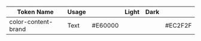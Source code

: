 

<Meta title="Foundation/Colors" />

<style>
  {`
  .table-border {
    border-collapse: collapse;
  }
  .tr {
    border-bottom: 1px solid;
  }
  .token-column {
    width: 300px;
    height: 70px;
    padding: 12px 16px;
    align-items: center;
    gap: 8px;
    align-self: stretch;
    box-shadow: 0px -1px 0px 0px #E4E8F3 inset;
    background: #FFF;
    text-align: left;
  }
  .usage-column {
    width: 320px;
    height: 70px;
    padding: 12px 16px;
    align-items: center;
    gap: 8px;
    align-self: stretch;
    background: #FFF;
    box-shadow: 0px -1px 0px 0px #E4E8F3 inset;
    text-align: left;
  }
  .light-text-column {
    width: 110px;
    height: 70px;
    padding: 12px 16px;
    align-items: center;
    gap: 8px;
    background: #FFF;
    box-shadow: 0px -1px 0px 0px #E4E8F3 inset;
    text-align: right;
  }
  .light-swatch-column {
    width: 80px;
    height: 70px;
    align-items: center;
    gap: 8px;
    background: #FFF;
    box-shadow: 0px -1px 0px 0px #E4E8F3 inset;
    text-align: center;
  }
  .dark-swatch-column {
    width: 80px;
    height: 70px;
    padding: 12px 16px;
    align-items: center;
    gap: 8px;
    box-shadow: 0px -1px 0px 0px #E4E8F3 inset;
    background: #0d0d0d; 
    text-align: center; 
  }
  .dark-text-column {
    width: 110px;
    height: 70px;
    padding: 12px 16px;
    align-items: center;
    gap: 8px;
    box-shadow: 0px -1px 0px 0px #E4E8F3 inset;
    background: #0d0d0d;
  }
  .light-colour-swatch {
    width: 44px;
    height: 44px;
    stroke-width: 1px;
    stroke: #E5E5E5;
    border-radius: 50%;
  }
  .dark-colour-swatch {
    width: 44px;
    height: 44px;
    stroke-width: 1px;
    stroke: #E5E5E5;
    border-radius: 50%;
    border: 1px solid #FFF;
  }
  `}
</style>


<br />
<div>
  <table style={{ borderCollapse: 'collapse' }}>
    <thead>
      <tr>
        <th className='token-column'>
          Token Name
        </th>
        <th className='usage-column'>
          Usage
        </th>
        <th className='light-text-column'>
        </th> 
        <th className='light-swatch-column'>
          Light
        </th>
        <th className='dark-swatch-column'>
          <span style={{ color: '#FFF' }}>Dark</span>
        </th>
        <th className='dark-text-column'>
        </th>
      </tr>
    </thead>
    <tbody>
      <tr style={{ borderBottom: '1px solid' }}>
        <td className='token-column'>
          color-content-brand
        </td>
        <td className='usage-column'>
          Text
        </td>
        <td className="light-text-column">
          #E60000
        </td>
        <td className="light-swatch-column">
          <div className='light-colour-swatch' style={{ backgroundColor: '#E60000' }} />
        </td>
        <td className="dark-swatch-column">
          <div className='dark-colour-swatch' style={{ backgroundColor: '#EC2F2F' }} />
        </td>
        <td className='dark-text-column'>
          <span style={{ color: '#FFF' }}>#EC2F2F</span>
        </td>
      </tr>
    </tbody>
  </table>
</div>


